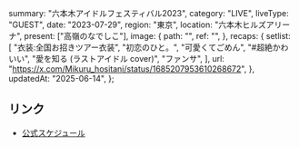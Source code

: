   summary: "六本木アイドルフェスティバル2023",
  category: "LIVE",
  liveType: "GUEST",
  date: "2023-07-29",
  region: "東京",
  location: "六本木ヒルズアリーナ",
  present: ["高嶺のなでしこ"],
  image: {
    path: "",
    ref: "",
  },
  recaps: {
    setlist: [
      "衣装:全国お招きツアー衣装",
      "初恋のひと。",
      "可愛くてごめん",
      "#超絶かわいい",
      "愛を知る (ラストアイドル cover)",
      "ファンサ",
    ],
    url: "https://x.com/Mikuru_hositani/status/1685207953610268672",
  },
  updatedAt: "2025-06-14",
};

## リンク

- [公式スケジュール](https://takanenonadeshiko.jp/?p=1082)

